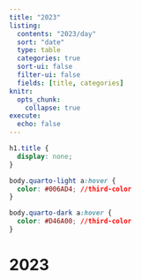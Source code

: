 ```yaml
---
title: "2023"
listing:
  contents: "2023/day"
  sort: "date"
  type: table
  categories: true
  sort-ui: false
  filter-ui: false
  fields: [title, categories]
knitr:
  opts_chunk: 
    collapse: true
execute:
  echo: false
---
```


```css
h1.title {
  display: none;
}

body.quarto-light a:hover {
  color: #006AD4; //third-color
}

body.quarto-dark a:hover {
  color: #D46A00; //third-color
}
```

# [2023]{.third-color}
